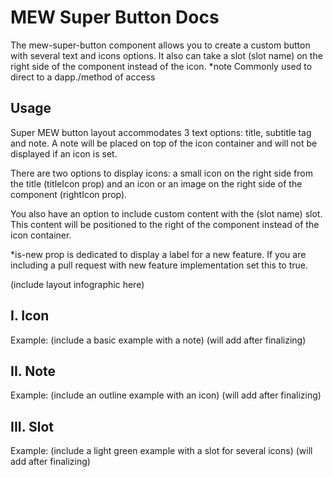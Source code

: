 
# MEW Super Button Docs

The mew-super-button component allows you to create a custom button with several text and icons options. It also can take a slot (slot name) on the right side of the component instead of the icon. 
*note 
Commonly used to direct to a dapp./method of access

## Usage
Super MEW button layout accommodates 3 text options:  title, subtitle tag and note. A note will be placed on top of the icon container and will not be displayed if an icon is set. 

There are two options to display icons: a small icon on the right side from the title (titleIcon prop) and an icon or an image on the right side of the component (rightIcon prop).

You also have an option to include custom content with the (slot name)  slot. This content will be positioned to the right of the component instead of the icon container.

*is-new prop is dedicated to display a label for a new feature. If you are including a pull request with new feature implementation set this to true.

(include layout infographic here)


<Props of={MewSuperButton} />

## I. Icon

Example: 
(include  a basic example with a note) (will add after finalizing)

## II. Note
Example: 
(include  an outline example with an icon) (will add after finalizing)

## III. Slot
Example: 
(include  a light green example with a slot for several icons) (will add after finalizing)
